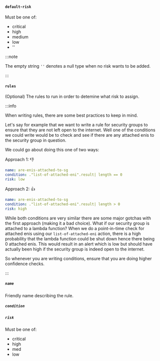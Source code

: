 #### `default-risk`

Must be one of:

-   critical
-   high
-   medium
-   low
-   ''

:::note

The empty string `''` denotes a null type when no risk wants to be added.

:::

#### `rules`

(Optional) The rules to run in order to detemine what risk to assign.

:::info

When writing rules, there are some best practices to keep in mind.

Let's say for example that we want to write a rule for security groups to ensure that they are not left open to the internet. Well one of the conditions we could write would be to check and see if there are any attached enis to the security group in question.

We could go about doing this one of two ways:

Approach 1: 👎

```yaml
name: are-enis-attached-to-sg
condition: ."list-of-attached-eni".result| length == 0
risk: low
```

Approach 2: 👍

```yaml
name: are-enis-attached-to-sg
condition: ."list-of-attached-eni".result| length > 0
risk: high
```

While both conditions are very similar there are some major gotchas with the first approach (making it a bad choice). What if our security group is attached to a lambda function?
When we do a point-in-time check for attached enis using our `list-of-attached-eni` action, there is a high probability that the lambda function could be shut down hence there being 0 attached enis. This would result in an alert which is low but should have actually been high if the security group is indeed open to the internet.

So whenever you are writing conditions, ensure that you are doing higher confidence checks.

:::

##### `name`

Friendly name describing the rule.

##### `condition`


<RuleSyntax />

##### `risk`

Must be one of:

-   critical
-   high
-   med
-   low
